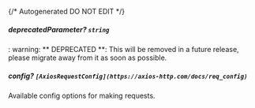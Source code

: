 {/* Autogenerated DO NOT EDIT  */}
##### **deprecatedParameter?** `string`
: warning: ** DEPRECATED **: This will be removed in a future release, please migrate away from it as soon as possible.

##### **config?** `[AxiosRequestConfig](https://axios-http.com/docs/req_config)`
Available config options for making requests.

